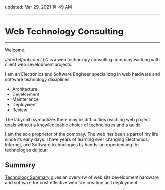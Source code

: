 updated: Mar 29, 2021 10-49 AM

---

# Web Technology Consulting

---

Welcome. 

*JohnTelford.com LLC* is a web technology consulting company working with client  web development projects.

I am an Electronics and Software Engineer specializing in web hardware and software technology disciplines:

- Architecture
- Development
- Maintenance
- Deployment
- Review


The labyrinth symbolizes  there may be difficulties  reaching  web  project goals without a knowledgeable choice of technologies and a guide.


I am the sole proprietor of the company. The web has been a part of my life since its early days. I have years of learning ever changing Electronics, Internet, and Software technologies by hands-on experiencing the technologies du jour.

## Summary

[Technology Summary](/summary) gives an overview of web site development hardware and software for cost effective web site creation and deployment